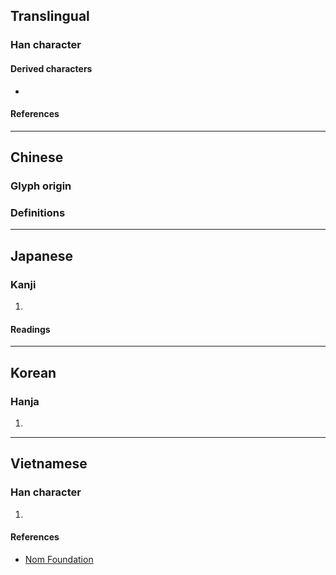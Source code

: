 {{also|況}}
{{character info/new}}
{{character info|0xFA71}}
{{character info|0x2F81B}}
==Translingual==
{{stroke order|strokes=7}}

===Han character===
{{Han char|rn=15|rad=冫|as=05|sn=7|four=|canj=YU|ids=⿰冫兄(U+51B5),⿰二兄(U+2F81B)}}

====Derived characters====
* {{l|mul|𪋃}}

====References====
{{Han ref|kx=0131.300|dkj=01620|dj=0295.010|hdz=10295.170|uh=51B5}}
{{Han ref|uh=2F81B}}

----

==Chinese==

===Glyph origin===
{{Han etym}}
{{Han simp|況|f=氵|t=冫}}

===Definitions===
{{zh-see|況|sv}}

----

==Japanese==

===Kanji===
{{ja-kanji|grade=|rs=冫05}}

# {{alternative form of|ja|況}}

====Readings====
{{ja-readings
|on=きょう
|kun=いわんや, おもむき
}}

----

==Korean==

===Hanja===
{{ko-hanja|황}}

# {{rfdef|ko|sort=冫05}}

----

==Vietnamese==

===Han character===
{{vi-readings|rs=冫05|reading=[[huống]]}}

# {{rfdef|vi|sort=冫05}}

====References====
* [http://nomfoundation.org/common/nom_details.php?codepoint=51B5 Nom Foundation]
